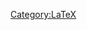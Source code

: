 [[Category:LaTeX]]
{{{class="brush: latex"
% Augix' LaTeX template
\documentclass[11pt]{article}
\usepackage[top=3cm, bottom=3cm, left=3cm, right=3cm]{geometry}
\usepackage{pgf}

\author{Augix G.H. XU\\
CAS-MPG Partner Institute for Computational Biology \\
Max Planck Institute for Evolutionary Anthropology
}
\date{Dec 4, 2007}
\title{Thesis Proposal: \\COMPARATIVE ANALYSIS OF PRIMATE ALTERNATIVE SPLICING USING EXON ARRAYS}

\begin{document}

\pagestyle{empty}

%\nocite{*}	%The \nocite command produces no text, but writes key_list, which is a list of one or more citation keys, on the aux file. It can help us to find the references which are not cited.

\maketitle

%\hfill  \today \\


The use of alternatively spliced transcript forms among different human tissues is well documented and is estimated to affect 40 - 60\% of all human genes\cite{Johnson:2003}\cite{Kan:2001}\cite{Mironov:1999}\cite{Modrek:2001wd}\cite{Modrek:2002cr} and 74\% of multiexon human genes\cite{Johnson:2003}. Differences in splicing between species, however, are still poorly understood. These differences may include not only conservation of alternative splicing between species, but also differences in splicing of transcripts constitutively spliced within each species. 

In this study, we address both conservation of the alternative splicing between closely related primate species (humans, chimpanzees, orangutans and rhesus macaques), as well as the splicing differences in between the species by measuring expression profiles in four tissues (cortex, cerebellum, liver and testis) using Affymetrix Human Exon Arrays. 

In agreement with previous estimates, about 70\% of all expressed multiexon genes show evidence for alternative splicing among different tissues in humans. This is also the case for chimpanzees. Surprisingly, approximately 15\% of genes are spliced differently in between the species. These differences are not distributed equally among tissues, with testis having the most differences and the two brain tissues the least (Figure~\ref{fig:DS}). Furthermore, our results suggest that less than 3\% of genes show species-specific alternative splicing. 

These results allow us, for the first time, to estimate the extent of splicing differences among closely related species and compare it to the patterns of alternative splicing observed among tissues. Further, using orangutan and rhesus macaque data, we are able to identify splicing differences specific to humans. Given the surprisingly high proportion of differential splicing observed between the species, our results may imply that changes in splicing have contributed substantially to the evolution of human species. 

 \vfill

% Put graphics
\begin{figure}
  \begin{center}
    \label{fig:DS}
    \caption{Number of differently spliced genes}
    \includegraphics[scale=0.3]{f1.jpg}
    \item{Numbers of genes showing evidence of RNA
                  splicing differences in between human and
                  chimpanzee in 4 different tissues (cortex,
                  cerebellum, liver, testis).}
  \end{center}
\end{figure}



\bibliographystyle{amsplain}
\bibliography{AS}

\end{document}
}}}
